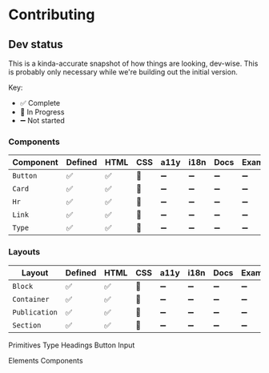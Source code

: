
<Meta title="Design System|For Developers/Contributing" />

# Contributing

## Dev status

This is a kinda-accurate snapshot of how things are looking, dev-wise. This is probably only necessary while we're building out the initial version.

Key:
* ✅ Complete
* 🔄 In Progress
* ➖ Not started

### Components

Component           | Defined | HTML | CSS | a11y | i18n | Docs | Examples |
------------------- | ------- | ---- | --- | ---- | ---- | ---- | -------- |
`Button`            | ✅      | ✅   | 🔄  | ➖   | ➖  | ➖   | ➖       |
`Card`              | ✅      | ✅   | 🔄  | ➖   | ➖  | ➖   | ➖       |
`Hr`                | ✅      | ✅   | 🔄  | ➖   | ➖  | ➖   | ➖       |
`Link`              | ✅      | ✅   | 🔄  | ➖   | ➖  | ➖   | ➖       |
`Type`              | ✅      | ✅   | 🔄  | ➖   | ➖  | ➖   | ➖       |

### Layouts

Layout              | Defined | HTML | CSS | a11y | i18n | Docs | Examples |
------------------- | ------- | ---- | --- | ---- | ---- | ---- | -------- |
`Block`             | ✅      | ✅   | 🔄  | ➖   | ➖  | ➖   | ➖       |
`Container`         | ✅      | ✅   | 🔄  | ➖   | ➖  | ➖   | ➖       |
`Publication`       | ✅      | ✅   | 🔄  | ➖   | ➖  | ➖   | ➖       |
`Section`           | ✅      | ✅   | 🔄  | ➖   | ➖  | ➖   | ➖       |

Primitives
  Type
  Headings
  Button
  Input

Elements
Components
